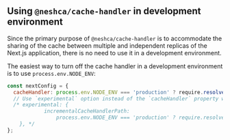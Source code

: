 ## Using `@neshca/cache-handler` in development environment

Since the primary purpose of `@neshca/cache-handler` is to accommodate the sharing of the cache between multiple and independent replicas of the Next.js application, there is no need to use it in a development environment.

The easiest way to turn off the cache handler in a development environment is to use `process.env.NODE_ENV`:

```js filename="next.config.js" copy
const nextConfig = {
  cacheHandler: process.env.NODE_ENV === 'production' ? require.resolve('./cache-handler.mjs') : undefined,
  // Use `experimental` option instead of the `cacheHandler` property when using Next.js versions from 13.5.1 to 14.0.4
  /* experimental: {
            incrementalCacheHandlerPath:
                process.env.NODE_ENV === 'production' ? require.resolve('./cache-handler.mjs') : undefined,
    }, */
};
```
